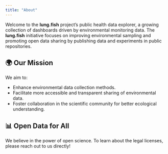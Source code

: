 ```yaml
---
title: "About"
---
```


Welcome to the **lung.fish** project's public health data explorer, a growing collection of dashboards driven by environmental monitoring data. The **lung.fish** initiative focuses on improving environmental sampling and promoting open data sharing by publishing data and experiments in public repositories.

## 🌍 Our Mission

We aim to:

- Enhance environmental data collection methods.
- Facilitate more accessible and transparent sharing of environmental data.
- Foster collaboration in the scientific community for better ecological understanding.

## 📊 Open Data for All

We believe in the power of open science. To learn about the legal licenses, please reach out to us directly!
